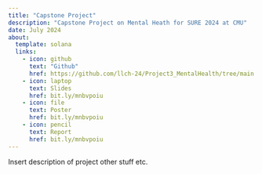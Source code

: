 ```yaml
---
title: "Capstone Project"
description: "Capstone Project on Mental Heath for SURE 2024 at CMU"
date: July 2024
about: 
  template: solana
  links: 
    - icon: github
      text: "Github"
      href: https://github.com/llch-24/Project3_MentalHealth/tree/main
    - icon: laptop
      text: Slides
      href: bit.ly/mnbvpoiu
    - icon: file
      text: Poster
      href: bit.ly/mnbvpoiu
    - icon: pencil
      text: Report
      href: bit.ly/mnbvpoiu
---
```


Insert description of project other stuff etc.
